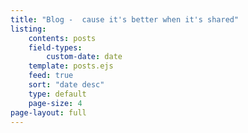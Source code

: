 ```yaml
---
title: "Blog -  cause it's better when it's shared"
listing:
    contents: posts
    field-types:
        custom-date: date
    template: posts.ejs
    feed: true
    sort: "date desc"
    type: default
    page-size: 4
page-layout: full
---
```

